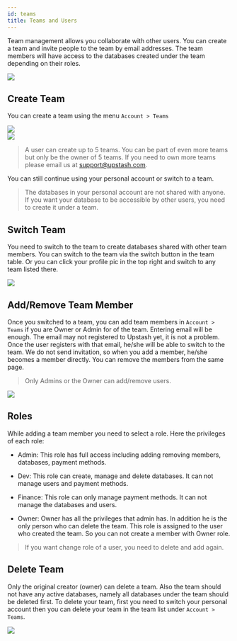 ```yaml
---
id: teams
title: Teams and Users
---
```


Team management allows you collaborate with other users. You can create a team
and invite people to the team by email addresses. The team members will have
access to the databases created under the team depending on their roles.

<Frame><img src="https://docs.upstash.com/img/teams/team-member.png" /></Frame>

## Create Team

You can create a team using the menu `Account > Teams`

<Frame><img src="https://docs.upstash.com/img/teams/team-page.png"/></Frame>
<br/>
<Frame><img src="https://docs.upstash.com/img/teams/team-create.png" /></Frame>

> A user can create up to 5 teams. You can be part of even more teams but only be the owner of 5 teams. If you need to own more teams please email us at support@upstash.com.

You can still continue using your personal account or switch to a team.

> The databases in your personal account are not shared with anyone. If you want your database to be accessible by other users, you need to create it under a team.

## Switch Team

You need to switch to the team to create databases shared with other team
members. You can switch to the team via the switch button in the team table. Or
you can click your profile pic in the top right and switch to any team listed
there.

<Frame><img src="/img/teams/change-team.png"/></Frame>

## Add/Remove Team Member

Once you switched to a team, you can add team members in `Account > Teams` if
you are Owner or Admin for of the team. Entering email will be enough. The email
may not registered to Upstash yet, it is not a problem. Once the user registers
with that email, he/she will be able to switch to the team. We do not send
invitation, so when you add a member, he/she becomes a member directly. You can
remove the members from the same page.

> Only Admins or the Owner can add/remove users.

<Frame><img src="/img/teams/team-member-create.png" /></Frame>

## Roles

While adding a team member you need to select a role. Here the privileges of
each role:

-   Admin: This role has full access including adding removing members, databases,
    payment methods.

-   Dev: This role can create, manage and delete databases. It can not manage
    users and payment methods.

-   Finance: This role can only manage payment methods. It can not manage the
    databases and users.

-   Owner: Owner has all the privileges that admin has. In addition he is the only
    person who can delete the team. This role is assigned to the user who created
    the team. So you can not create a member with Owner role.

> If you want change role of a user, you need to delete and add again.

## Delete Team

Only the original creator (owner) can delete a team. Also the team should not
have any active databases, namely all databases under the team should be deleted
first. To delete your team, first you need to switch your personal account then
you can delete your team in the team list under `Account > Teams`.

<Frame><img src="/img/teams/team-member.png"/></Frame>
